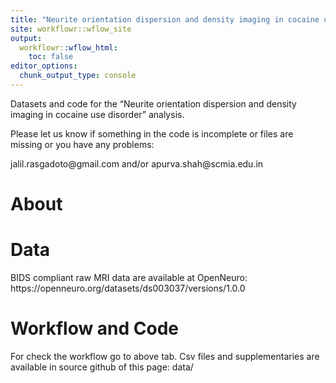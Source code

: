 ```yaml
---
title: "Neurite orientation dispersion and density imaging in cocaine use disorder"
site: workflowr::wflow_site
output:
  workflowr::wflow_html:
    toc: false
editor_options:
  chunk_output_type: console
---
```


Datasets and code for the "Neurite orientation dispersion and density imaging in cocaine use disorder" analysis.

Please let us know if something in the code is incomplete or files are missing or you have any problems:

jalil.rasgadoto@gmail.com and/or apurva.shah@scmia.edu.in

# About

# Data

BIDS compliant raw MRI data are available at OpenNeuro: https://openneuro.org/datasets/ds003037/versions/1.0.0

# Workflow and Code

For check the workflow go to above tab. Csv files and supplementaries are available in source github of this page: data/
